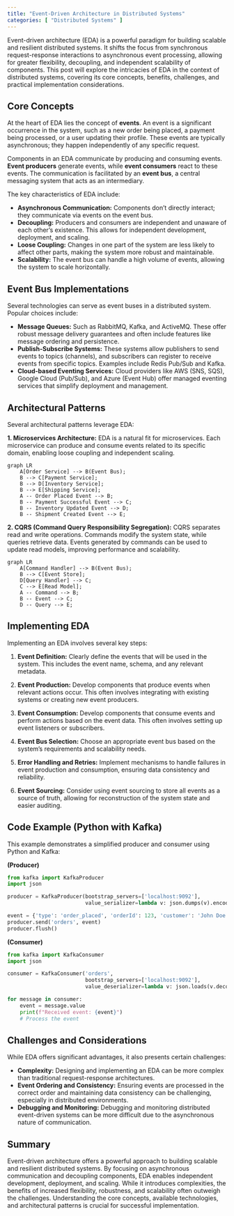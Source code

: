 ```yaml
---
title: "Event-Driven Architecture in Distributed Systems"
categories: [ "Distributed Systems" ]
---
```



Event-driven architecture (EDA) is a powerful paradigm for building scalable and resilient distributed systems.  It shifts the focus from synchronous request-response interactions to asynchronous event processing, allowing for greater flexibility, decoupling, and independent scalability of components. This post will explore the intricacies of EDA in the context of distributed systems, covering its core concepts, benefits, challenges, and practical implementation considerations.

## Core Concepts

At the heart of EDA lies the concept of **events**. An event is a significant occurrence in the system, such as a new order being placed, a payment being processed, or a user updating their profile. These events are typically asynchronous; they happen independently of any specific request.

Components in an EDA communicate by producing and consuming events.  **Event producers** generate events, while **event consumers** react to these events.  The communication is facilitated by an **event bus**, a central messaging system that acts as an intermediary.

The key characteristics of EDA include:

* **Asynchronous Communication:** Components don't directly interact; they communicate via events on the event bus.
* **Decoupling:** Producers and consumers are independent and unaware of each other's existence. This allows for independent development, deployment, and scaling.
* **Loose Coupling:** Changes in one part of the system are less likely to affect other parts, making the system more robust and maintainable.
* **Scalability:** The event bus can handle a high volume of events, allowing the system to scale horizontally.

## Event Bus Implementations

Several technologies can serve as event buses in a distributed system.  Popular choices include:

* **Message Queues:**  Such as RabbitMQ, Kafka, and ActiveMQ. These offer robust message delivery guarantees and often include features like message ordering and persistence.
* **Publish-Subscribe Systems:**  These systems allow publishers to send events to topics (channels), and subscribers can register to receive events from specific topics.  Examples include Redis Pub/Sub and Kafka.
* **Cloud-based Eventing Services:**  Cloud providers like AWS (SNS, SQS), Google Cloud (Pub/Sub), and Azure (Event Hub) offer managed eventing services that simplify deployment and management.


## Architectural Patterns

Several architectural patterns leverage EDA:

**1. Microservices Architecture:** EDA is a natural fit for microservices. Each microservice can produce and consume events related to its specific domain, enabling loose coupling and independent scaling.

```mermaid
graph LR
    A[Order Service] --> B(Event Bus);
    B --> C[Payment Service];
    B --> D[Inventory Service];
    B --> E[Shipping Service];
    A -- Order Placed Event --> B;
    B -- Payment Successful Event --> C;
    B -- Inventory Updated Event --> D;
    B -- Shipment Created Event --> E;

```

**2. CQRS (Command Query Responsibility Segregation):** CQRS separates read and write operations. Commands modify the system state, while queries retrieve data.  Events generated by commands can be used to update read models, improving performance and scalability.

```mermaid
graph LR
    A[Command Handler] --> B(Event Bus);
    B --> C[Event Store];
    D[Query Handler] --> C;
    C --> E[Read Model];
    A -- Command --> B;
    B -- Event --> C;
    D -- Query --> E;

```


## Implementing EDA

Implementing an EDA involves several key steps:

1. **Event Definition:**  Clearly define the events that will be used in the system.  This includes the event name, schema, and any relevant metadata.

2. **Event Production:**  Develop components that produce events when relevant actions occur. This often involves integrating with existing systems or creating new event producers.

3. **Event Consumption:**  Develop components that consume events and perform actions based on the event data.  This often involves setting up event listeners or subscribers.

4. **Event Bus Selection:** Choose an appropriate event bus based on the system's requirements and scalability needs.

5. **Error Handling and Retries:** Implement mechanisms to handle failures in event production and consumption, ensuring data consistency and reliability.

6. **Event Sourcing:** Consider using event sourcing to store all events as a source of truth, allowing for reconstruction of the system state and easier auditing.


## Code Example (Python with Kafka)

This example demonstrates a simplified producer and consumer using Python and Kafka:

**(Producer)**

```python
from kafka import KafkaProducer
import json

producer = KafkaProducer(bootstrap_servers=['localhost:9092'],
                         value_serializer=lambda v: json.dumps(v).encode('utf-8'))

event = {'type': 'order_placed', 'orderId': 123, 'customer': 'John Doe'}
producer.send('orders', event)
producer.flush()
```

**(Consumer)**

```python
from kafka import KafkaConsumer
import json

consumer = KafkaConsumer('orders',
                         bootstrap_servers=['localhost:9092'],
                         value_deserializer=lambda v: json.loads(v.decode('utf-8')))

for message in consumer:
    event = message.value
    print(f"Received event: {event}")
    # Process the event
```

## Challenges and Considerations

While EDA offers significant advantages, it also presents certain challenges:

* **Complexity:** Designing and implementing an EDA can be more complex than traditional request-response architectures.
* **Event Ordering and Consistency:**  Ensuring events are processed in the correct order and maintaining data consistency can be challenging, especially in distributed environments.
* **Debugging and Monitoring:**  Debugging and monitoring distributed event-driven systems can be more difficult due to the asynchronous nature of communication.


## Summary

Event-driven architecture offers a powerful approach to building scalable and resilient distributed systems. By focusing on asynchronous communication and decoupling components, EDA enables independent development, deployment, and scaling. While it introduces complexities, the benefits of increased flexibility, robustness, and scalability often outweigh the challenges.  Understanding the core concepts, available technologies, and architectural patterns is crucial for successful implementation.

